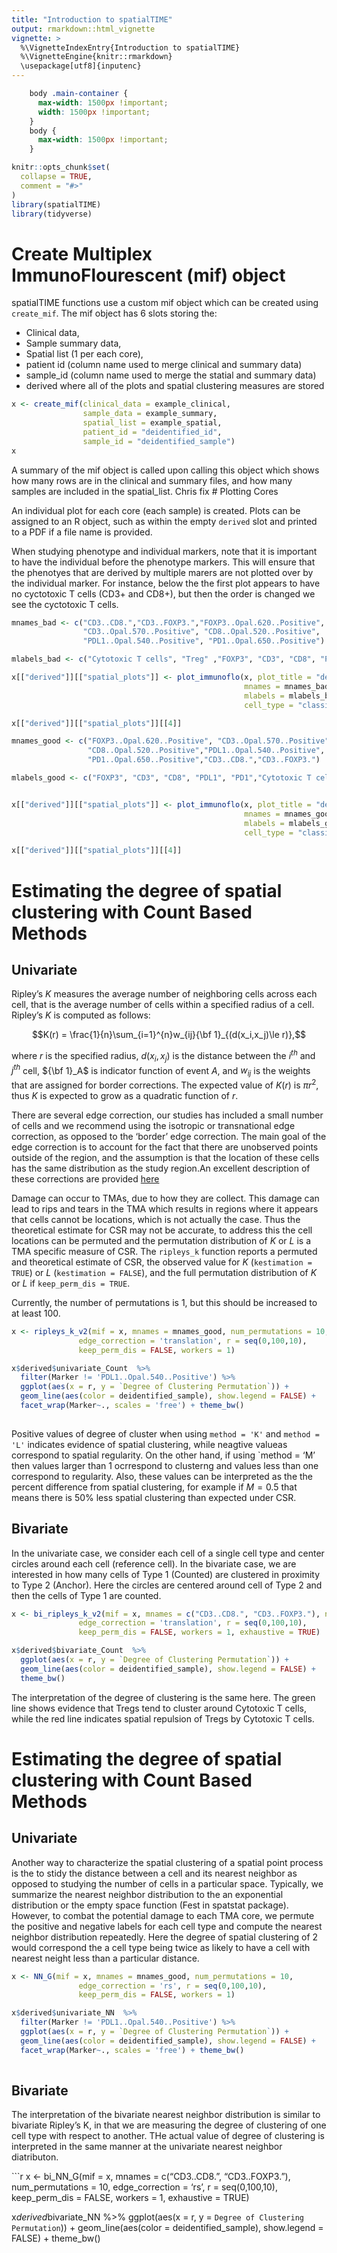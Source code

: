 ```yaml
---
title: "Introduction to spatialTIME"
output: rmarkdown::html_vignette
vignette: >
  %\VignetteIndexEntry{Introduction to spatialTIME}
  %\VignetteEngine{knitr::rmarkdown}
  \usepackage[utf8]{inputenc}
---
```


```css
    body .main-container {
      max-width: 1500px !important;
      width: 1500px !important;
    }
    body {
      max-width: 1500px !important;
    }
```

```r
knitr::opts_chunk$set(
  collapse = TRUE,
  comment = "#>"
)
library(spatialTIME)
library(tidyverse)
```

# Create Multiplex ImmunoFlourescent (mif) object 

spatialTIME functions use a custom mif object which can be created using `create_mif`. The mif object has 6 slots storing the: 

* Clinical data,
* Sample summary data,
* Spatial list (1 per each core),
* patient id (column name used to merge clinical and summary data)
* sample_id (column name used to merge the statial and summary data)
* derived where all of the plots and spatial clustering measures are stored



```r

x <- create_mif(clinical_data = example_clinical,
                sample_data = example_summary,
                spatial_list = example_spatial,
                patient_id = "deidentified_id", 
                sample_id = "deidentified_sample")
x

```

A summary of the mif object is called upon calling this object which shows how many rows are in the clinical and summary files, and how many samples are included in the spatial_list. Chris fix
# Plotting Cores

An individual plot for each core (each sample) is created. 
Plots can be assigned to an R object, such as within the empty `derived` 
slot and printed to a PDF if a file name is provided. 

When studying phenotype and individual markers, note that it is important to have the individual before the phenotype markers. This will ensure that the phenotyes that are derived by multiple marers are not plotted over by the individual marker. For instance, below the the first plot appears to have no cyctotoxic T cells (CD3+ and CD8+), but then the order is changed we see the cyctotoxic T cells.

```r
mnames_bad <- c("CD3..CD8.","CD3..FOXP3.","FOXP3..Opal.620..Positive", 
                "CD3..Opal.570..Positive", "CD8..Opal.520..Positive",
                "PDL1..Opal.540..Positive", "PD1..Opal.650..Positive")

mlabels_bad <- c("Cytotoxic T cells", "Treg" ,"FOXP3", "CD3", "CD8", "PDL1", "PD1")

x[["derived"]][["spatial_plots"]] <- plot_immunoflo(x, plot_title = "deidentified_sample", 
                                                    mnames = mnames_bad, 
                                                    mlabels = mlabels_bad, 
                                                    cell_type = "classifier_label")

x[["derived"]][["spatial_plots"]][[4]]
```

```r
mnames_good <- c("FOXP3..Opal.620..Positive", "CD3..Opal.570..Positive",
                 "CD8..Opal.520..Positive","PDL1..Opal.540..Positive",
                 "PD1..Opal.650..Positive","CD3..CD8.","CD3..FOXP3.")

mlabels_good <- c("FOXP3", "CD3", "CD8", "PDL1", "PD1","Cytotoxic T cells", "Treg")


x[["derived"]][["spatial_plots"]] <- plot_immunoflo(x, plot_title = "deidentified_sample", 
                                                    mnames = mnames_good, 
                                                    mlabels = mlabels_good, 
                                                    cell_type = "classifier_label")

x[["derived"]][["spatial_plots"]][[4]]
```

# Estimating the degree of spatial clustering with Count Based Methods

## Univariate

Ripley's $K$ measures the average number of neighboring cells across each cell, that is the average number of cells within a specified radius of a cell. Ripley's $K$ is computed as follows:

$$K(r) = \frac{1}{n}\sum_{i=1}^{n}w_{ij}{\bf 1}_{(d(x_i,x_j)\le r)},$$

where $r$ is the specified radius, $d(x_i,x_j)$ is the distance between the $i^{th}$ and $j^{th}$ cell, ${\bf 1}_A$ is indicator function of event $A$, and $w_{ij}$ is the weights that are assigned for border corrections. The expected value of $K(r)$ is $\pi r^2$, thus $K$ is expected to grow as a quadratic function of $r$.

There are several edge correction, our studies has included a small number of cells and we recommend using the isotropic or transnational edge correction, as opposed to the 'border' edge correction. The main goal of the edge correction is to account for the fact that there are unobserved points outside of the region, and the assumption is that the location of these cells has the same distribution as the study region.An excellent description of these corrections are provided [here](https://book.spatstat.org/sample-chapters/chapter07.pdf)

Damage can occur to TMAs, due to how they are collect. This damage can lead to rips and tears in the TMA which results in regions where it appears that cells cannot be locations, which is not actually the case. Thus the theoretical estimate for CSR may not be accurate, to address this the cell locations can be permuted and the permutation distribution of $K$ or $L$ is a TMA specific measure of CSR. The `ripleys_k` function reports a permuted and theoretical estimate of CSR, the observed value for $K$ (` kestimation = TRUE`) or $L$ (`kestimation = FALSE`), and the full permutation distribution of $K$ or $L$ if `keep_perm_dis = TRUE`.

Currently, the number of permutations is 1, but this should be increased to at least 100.

```r

x <- ripleys_k_v2(mif = x, mnames = mnames_good, num_permutations = 10,
               edge_correction = 'translation', r = seq(0,100,10),
               keep_perm_dis = FALSE, workers = 1)

x$derived$univariate_Count  %>%
  filter(Marker != 'PDL1..Opal.540..Positive') %>%
  ggplot(aes(x = r, y = `Degree of Clustering Permutation`)) +
  geom_line(aes(color = deidentified_sample), show.legend = FALSE) +
  facet_wrap(Marker~., scales = 'free') + theme_bw()
  

```

Positive values of degree of cluster when using `method = 'K'` and `method = 'L'` indicates evidence of spatial clustering, while neagtive valueas correspond to spatial regularity. On the other hand, if using `method = 'M' then values larger than 1 ocrrespond to clusterng and values less than one correspond to regularity. Also, these values can be interpreted as the the percent difference from spatial clustering, for example if $M=0.5$ that means there is 50% less spatial clustering than expected under CSR.

## Bivariate

In the univariate case, we consider each cell of a single cell type and center circles around each cell (reference cell). In the bivariate case, we are interested in how many cells of Type 1 (Counted) are clustered in proximity to Type 2 (Anchor). Here the circles are centered around cell of Type 2 and then the cells of Type 1 are counted.

```r
x <- bi_ripleys_k_v2(mif = x, mnames = c("CD3..CD8.", "CD3..FOXP3."), num_permutations = 10,
               edge_correction = 'translation', r = seq(0,100,10),
               keep_perm_dis = FALSE, workers = 1, exhaustive = TRUE)

x$derived$bivariate_Count  %>%
  ggplot(aes(x = r, y = `Degree of Clustering Permutation`)) +
  geom_line(aes(color = deidentified_sample), show.legend = FALSE) +
  theme_bw()
```
               
The interpretation of the degree of clustering is the same here. The green line shows evidence that Tregs tend to cluster around Cytotoxic T cells, while the red line indicates spatial repulsion of Tregs by Cytotoxic T cells. 


# Estimating the degree of spatial clustering with Count Based Methods

## Univariate

Another way to characterize the spatial clustering of a spatial point process is the to stidy the distance between a cell and its nearest neighbor as opposed to studying the number of cells in a particular space. Typically, we summarize the nearest neighbor distribution to the an exponential distribution or the empty space function (Fest in spatstat package). However, to combat the potential damage to each TMA core, we permute the positive and negative labels for each cell type and compute the nearest neighbor distribution repeatedly. Here the degree of spatial clustering of 2 would correspond the a cell type being twice as likely to have a cell with nearest neight less than a particular distance.

```r

x <- NN_G(mif = x, mnames = mnames_good, num_permutations = 10,
               edge_correction = 'rs', r = seq(0,100,10),
               keep_perm_dis = FALSE, workers = 1)

x$derived$univariate_NN  %>%
  filter(Marker != 'PDL1..Opal.540..Positive') %>%
  ggplot(aes(x = r, y = `Degree of Clustering Permutation`)) +
  geom_line(aes(color = deidentified_sample), show.legend = FALSE) +
  facet_wrap(Marker~., scales = 'free') + theme_bw()
  

```

## Bivariate

The interpretation of the bivariate nearest neighbor distribution is similar to bivariate Ripley's K, in that we are measuring the degree of clustering of one cell type with respect to another. THe actual value of degree of clustering is interpreted in the same manner at the univariate nearest neighbor diatributon. 

```r
x <- bi_NN_G(mif = x, mnames = c("CD3..CD8.", "CD3..FOXP3."), num_permutations = 10,
               edge_correction = 'rs', r = seq(0,100,10),
               keep_perm_dis = FALSE, workers = 1, exhaustive = TRUE)

x$derived$bivariate_NN  %>%
  ggplot(aes(x = r, y = `Degree of Clustering Permutation`)) +
  geom_line(aes(color = deidentified_sample), show.legend = FALSE) +
  theme_bw()
